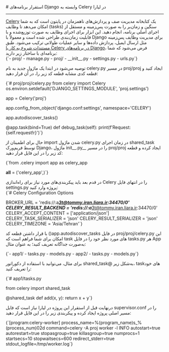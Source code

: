 

<Layout>
<Head>
<title>مستندات استفاده از Celery در Django - لیارا</title>

<meta property="og:title" content="مستندات خدمات رایانش ابری لیارا" />
<meta property="og:description" content="مستندات نحوه استفاده از Celery در پلتفرم Django در لیارا"  />
<meta property="og:image" content="https://files.liara.ir/liara/logos/liara-poster.jpg" />
</Head>
# استقرار برنامه‌های Django وابسته به Celery در لیارا
<hr className="mb-2" />
<a className="text-[#2196f3] " href="https://docs.celeryq.dev/en/stable/">Celery</a> یک کتابخانه مدیریت صف و پردازش‌های ناهمزمان در پایتون است که به شما امکان می‌دهد تا وظایف (tasks) سنگین و زمان‌بر را به صورت پس‌زمینه و مستقل از اجرای اصلی برنامه، انجام دهید. این ابزار برای اجرای وظایف به صورت توزیع‌شده و با قابلیت زمان‌بندی طراحی شده است و معمولاً با Django برای مدیریت وظایف پس‌زمینه مثل ارسال ایمیل، پردازش داده‌ها و سایر عملیات طولانی ترکیب می‌شود.
طبق <a href="https://docs.celeryproject.org/en/stable/django/first-steps-with-django.html" className="text-[#2196f3] ">مستندات شروع به کار با Celery در برنامه‌های Django</a>، فرض می‌شود که شما برنامه‌ای با ساختار زیر دارید:
<div className="h-2" />
<div dir='ltr'>
<Highlight className="bash">
    {`- proj/
  - manage.py
  - proj/
    - __init__.py
    - settings.py
    - urls.py`}
</Highlight>
</div>
<div className="h-2" />

توصیه می‌شود در ابتدا یک ماژول جدید به نام <Important>celery.py</Important> در مسیر proj/proj ایجاد کنید و قطعه کدی مشابه قطعه کد زیر را، در آن قرار دهید:

<div className="h-2" />
<div dir='ltr'>
<Highlight className="python">
    {`# proj/proj/celery.py
from celery import Celery
os.environ.setdefault('DJANGO_SETTINGS_MODULE', 'proj.settings')

app = Celery('proj')

app.config_from_object('django.conf:settings', namespace='CELERY')

app.autodiscover_tasks()

@app.task(bind=True)
def debug_task(self):
    print(f'Request: {self.request!r}')`}
</Highlight>
</div>
<div className="h-2" />

حال برای اطمینان از import شدن ماژول <Important>celery.py</Important> در زمان اجرای <Important>shared_task</Important> توسط فریم‌ورک Django، ماژول <Important>init\_\_.py\_\_</Important> را در مسیر proj/proj ایجاد کرده و قطعه کد زیر را در این فایل قرار دهید:

<div className="h-2" />
<div dir='ltr'>
<Highlight className="python">
    {`from .celery import app as celery_app

__all__ = ('celery_app',)`}
</Highlight>
</div>
<div className="h-2" />
در قدم بعد باید پیکربندی‌های مورد نیاز برای راه‌اندازی Celery را در انتهای فایل <Important>settings.py</Important> پروژه وارد کنید:

<div className="h-2" />
<div dir='ltr'>
<Highlight className="python">
    {`# Celery Configuration Options

BROKER_URL = 'redis://:a*********3t@tommy.iran.liara.ir:34470/0'
CELERY_RESULT_BACKEND = 'redis://:a*********3t@tommy.iran.liara.ir:34470/0'
CELERY_ACCEPT_CONTENT = ['application/json']
CELERY_TASK_SERIALIZER = 'json'
CELERY_RESULT_SERIALIZER = 'json'
CELERY_TIMEZONE = 'Asia/Tehran'`}
</Highlight>
</div>
<div className="h-2" />

با قرار داشتن قطعه کد <Important>()app.autodiscover_tasks</Important> در فایل <Important>proj/proj/celery.py</Important> این امکان برای شما فراهم است که task های مورد نظر خود را در فایل <Important>tasks.py</Important> هر App به‌صورت جداگانه تعریف کنید؛ به عنوان مثال:

<div className="h-2" />
<div dir='ltr'>
<Highlight className="bash">
    {`- app1/
    - tasks.py
    - models.py
- app2/
    - tasks.py
    - models.py`}
</Highlight>
</div>
<div className="h-2" />

برای مثال، می‌توانید با استفاده از دکوراتور <Important>shared_task@</Important> به‌شکل زیر، taskهای خود را تعریف کنید:

<div className="h-2" />
<div dir='ltr'>
<Highlight className="python">
    {`# app1/tasks.py

from celery import shared_task

@shared_task
def add(x, y):
    return x + y`}
</Highlight>
</div>
<div className="h-2" />

درنهایت قبل از استقرار این پروژه در لیارا نیاز است که فایل <Important>supervisor.conf</Important> را در مسیر اصلی پروژه ایجاد کرده و پیکربندی زیر را در این فایل قرار دهید:

<div className="h-2" />
<div dir='ltr'>
<Highlight className="conf">
    {`[program:celery-worker]
process_name=%(program_name)s_%(process_num)02d
command=celery -A proj worker -l INFO
autostart=true
autorestart=true
stopasgroup=true
killasgroup=true
numprocs=1
startsecs=10
stopwaitsecs=600
redirect_stderr=true
stdout_logfile=/tmp/worker.log`}
</Highlight>
</div>
<div className="h-2" />


</Layout>